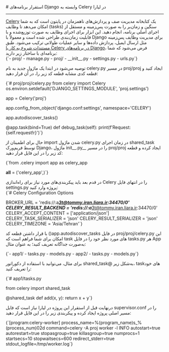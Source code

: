 

<Layout>
<Head>
<title>مستندات استفاده از Celery در Django - لیارا</title>

<meta property="og:title" content="مستندات خدمات رایانش ابری لیارا" />
<meta property="og:description" content="مستندات نحوه استفاده از Celery در پلتفرم Django در لیارا"  />
<meta property="og:image" content="https://files.liara.ir/liara/logos/liara-poster.jpg" />
</Head>
# استقرار برنامه‌های Django وابسته به Celery در لیارا
<hr className="mb-2" />
<a className="text-[#2196f3] " href="https://docs.celeryq.dev/en/stable/">Celery</a> یک کتابخانه مدیریت صف و پردازش‌های ناهمزمان در پایتون است که به شما امکان می‌دهد تا وظایف (tasks) سنگین و زمان‌بر را به صورت پس‌زمینه و مستقل از اجرای اصلی برنامه، انجام دهید. این ابزار برای اجرای وظایف به صورت توزیع‌شده و با قابلیت زمان‌بندی طراحی شده است و معمولاً با Django برای مدیریت وظایف پس‌زمینه مثل ارسال ایمیل، پردازش داده‌ها و سایر عملیات طولانی ترکیب می‌شود.
طبق <a href="https://docs.celeryproject.org/en/stable/django/first-steps-with-django.html" className="text-[#2196f3] ">مستندات شروع به کار با Celery در برنامه‌های Django</a>، فرض می‌شود که شما برنامه‌ای با ساختار زیر دارید:
<div className="h-2" />
<div dir='ltr'>
<Highlight className="bash">
    {`- proj/
  - manage.py
  - proj/
    - __init__.py
    - settings.py
    - urls.py`}
</Highlight>
</div>
<div className="h-2" />

توصیه می‌شود در ابتدا یک ماژول جدید به نام <Important>celery.py</Important> در مسیر proj/proj ایجاد کنید و قطعه کدی مشابه قطعه کد زیر را، در آن قرار دهید:

<div className="h-2" />
<div dir='ltr'>
<Highlight className="python">
    {`# proj/proj/celery.py
from celery import Celery
os.environ.setdefault('DJANGO_SETTINGS_MODULE', 'proj.settings')

app = Celery('proj')

app.config_from_object('django.conf:settings', namespace='CELERY')

app.autodiscover_tasks()

@app.task(bind=True)
def debug_task(self):
    print(f'Request: {self.request!r}')`}
</Highlight>
</div>
<div className="h-2" />

حال برای اطمینان از import شدن ماژول <Important>celery.py</Important> در زمان اجرای <Important>shared_task</Important> توسط فریم‌ورک Django، ماژول <Important>init\_\_.py\_\_</Important> را در مسیر proj/proj ایجاد کرده و قطعه کد زیر را در این فایل قرار دهید:

<div className="h-2" />
<div dir='ltr'>
<Highlight className="python">
    {`from .celery import app as celery_app

__all__ = ('celery_app',)`}
</Highlight>
</div>
<div className="h-2" />
در قدم بعد باید پیکربندی‌های مورد نیاز برای راه‌اندازی Celery را در انتهای فایل <Important>settings.py</Important> پروژه وارد کنید:

<div className="h-2" />
<div dir='ltr'>
<Highlight className="python">
    {`# Celery Configuration Options

BROKER_URL = 'redis://:a*********3t@tommy.iran.liara.ir:34470/0'
CELERY_RESULT_BACKEND = 'redis://:a*********3t@tommy.iran.liara.ir:34470/0'
CELERY_ACCEPT_CONTENT = ['application/json']
CELERY_TASK_SERIALIZER = 'json'
CELERY_RESULT_SERIALIZER = 'json'
CELERY_TIMEZONE = 'Asia/Tehran'`}
</Highlight>
</div>
<div className="h-2" />

با قرار داشتن قطعه کد <Important>()app.autodiscover_tasks</Important> در فایل <Important>proj/proj/celery.py</Important> این امکان برای شما فراهم است که task های مورد نظر خود را در فایل <Important>tasks.py</Important> هر App به‌صورت جداگانه تعریف کنید؛ به عنوان مثال:

<div className="h-2" />
<div dir='ltr'>
<Highlight className="bash">
    {`- app1/
    - tasks.py
    - models.py
- app2/
    - tasks.py
    - models.py`}
</Highlight>
</div>
<div className="h-2" />

برای مثال، می‌توانید با استفاده از دکوراتور <Important>shared_task@</Important> به‌شکل زیر، taskهای خود را تعریف کنید:

<div className="h-2" />
<div dir='ltr'>
<Highlight className="python">
    {`# app1/tasks.py

from celery import shared_task

@shared_task
def add(x, y):
    return x + y`}
</Highlight>
</div>
<div className="h-2" />

درنهایت قبل از استقرار این پروژه در لیارا نیاز است که فایل <Important>supervisor.conf</Important> را در مسیر اصلی پروژه ایجاد کرده و پیکربندی زیر را در این فایل قرار دهید:

<div className="h-2" />
<div dir='ltr'>
<Highlight className="conf">
    {`[program:celery-worker]
process_name=%(program_name)s_%(process_num)02d
command=celery -A proj worker -l INFO
autostart=true
autorestart=true
stopasgroup=true
killasgroup=true
numprocs=1
startsecs=10
stopwaitsecs=600
redirect_stderr=true
stdout_logfile=/tmp/worker.log`}
</Highlight>
</div>
<div className="h-2" />


</Layout>